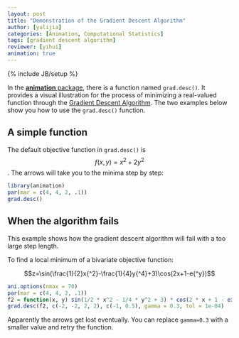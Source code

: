 ```yaml
---
layout: post
title: "Demonstration of the Gradient Descent Algorithm"
author: [yulijia]
categories: [Animation, Computational Statistics]
tags: [gradient descent algorithm]
reviewer: [yihui]
animation: true
---
```

{% include JB/setup %}

In the [**animation** package](http://yihui.name/animation), there is a function named
`grad.desc()`. It provides a visual illustration for the process of minimizing a real-valued
function through the [Gradient Descent Algorithm](http://en.wikipedia.org/wiki/Gradient_descent).
The two examples below show you how to use the `grad.desc()` function.

## A simple function

The default objective function in `grad.desc()` is $$f(x,y)=x{^2}+2y{^2}$$. The arrows will take
you to the minima step by step:

```r
library(animation)
par(mar = c(4, 4, 2, .1))
grad.desc()
```

## When the algorithm fails

This example shows how the gradient descent algorithm will fail with a too large step length.

To find a local minimum of a bivariate objective function:

$$z=\sin(\frac{1}{2}x{^2}-\frac{1}{4}y{^4}+3)\cos(2x+1-e{^y})$$

```r
ani.options(nmax = 70)
par(mar = c(4, 4, 2, .1))
f2 = function(x, y) sin(1/2 * x^2 - 1/4 * y^2 + 3) * cos(2 * x + 1 - exp(y))
grad.desc(f2, c(-2, -2, 2, 2), c(-1, 0.5), gamma = 0.3, tol = 1e-04)
```

Apparently the arrows get lost eventually. You can replace `gamma=0.3` with a smaller value and
retry the function.

